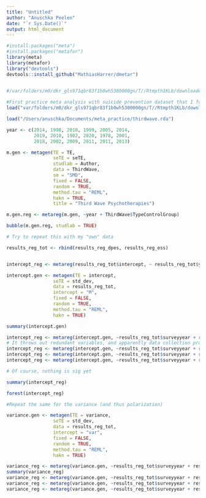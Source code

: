 ```yaml
---
title: "Untitled"
author: "Anuschka Peelen"
date: "`r Sys.Date()`"
output: html_document
---
```



```r
#install.packages("meta")
#install.packages("metafor")
library(meta)
library(metafor)
library("devtools")
devtools::install_github("MathiasHarrer/dmetar")

 
#/var/folders/m0/dkr_gls971qbr83f1b0wh5300000gn/T//Rtmpth1KLb/downloaded_packages

```

```r
#First practice meta analysis with suicide prevention dataset that I found online
load("var/folders/m0/dkr_gls971qbr83f1b0wh5300000gn/T//Rtmpth1KLb/downloaded_packages/thirdwave.Rda")

load("/Users/anuschka/Documents/meta_practice/thirdwave.rda")

year <- c(2014, 1998, 2010, 1999, 2005, 2014, 
          2019, 2010, 1982, 2020, 1978, 2001,
          2018, 2002, 2009, 2011, 2011, 2013)

m.gen <- metagen(TE = TE,
                 seTE = seTE,
                 studlab = Author,
                 data = ThirdWave,
                 sm = "SMD",
                 fixed = FALSE,
                 random = TRUE,
                 method.tau = "REML",
                 hakn = TRUE,
                 title = "Third Wave Psychotherapies")

m.gen.reg <- metareg(m.gen, ~year + ThirdWave$TypeControlGroup)

bubble(m.gen.reg, studlab = TRUE)

```
```r
# Try to repeat this with my "own" data

results_reg_tot <- rbind(results_reg_dpes, results_reg_ess)


intercept_reg <- metareg(results_reg_tot$intercept, ~ results_reg_tot$year) #Doesnt work yet because I have to define the model first, which I do with the following code: 

intercept.gen <- metagen(TE = intercept,
                 seTE = std_dev,
                 data = results_reg_tot,
                 intercept = "M",
                 fixed = FALSE,
                 random = TRUE,
                 method.tau = "REML",
                 hakn = TRUE)

summary(intercept.gen)

intercept_reg <- metareg(intercept.gen, ~results_reg_tot$surveyyear + results_reg_tot$data_coll_procedure)
# It throws out redundant variables, and apparently data collection procedure was such a redundant variable
intercept_reg <- metareg(intercept.gen, ~results_reg_tot$surveyyear + results_reg_tot$meas_education)
intercept_reg <- metareg(intercept.gen, ~results_reg_tot$surveyyear + results_reg_tot$meas_lr)
intercept_reg <- metareg(intercept.gen, ~results_reg_tot$surveyyear + results_reg_tot$meas_religion)

# Of course, nothing is sig yet

summary(intercept_reg)

forest(intercept_reg)

#Repeat the same for the variance (and thus polarization)

variance.gen <- metagen(TE = variance,
                 seTE = std_dev,
                 data = results_reg_tot,
                 intercept = "var",
                 fixed = FALSE,
                 random = TRUE,
                 method.tau = "REML",
                 hakn = TRUE)

variance_reg <- metareg(variance.gen, ~results_reg_tot$surveyyear + results_reg_tot$data_coll_procedure)
summary(variance_reg)
variance_reg <- metareg(variance.gen, ~results_reg_tot$surveyyear + results_reg_tot$meas_education)
variance_reg <- metareg(variance.gen, ~results_reg_tot$surveyyear + results_reg_tot$meas_lr)
variance_reg <- metareg(variance.gen, ~results_reg_tot$surveyyear + results_reg_tot$meas_religion)


```

